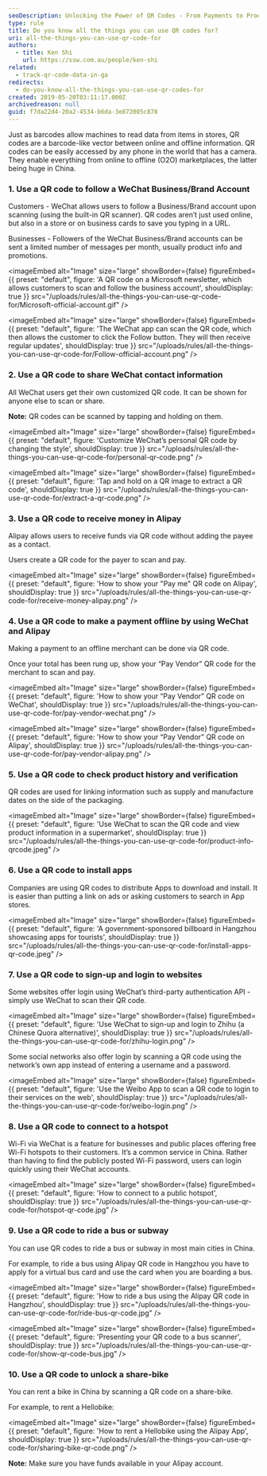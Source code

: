 ```yaml
---
seoDescription: Unlocking the Power of QR Codes - From Payments to Product Information Discover the numerous applications of QR codes, from making payments and installing apps to verifying product information and unlocking share-bikes. Explore the world of offline-to-online transactions, WeChat, Alipay, and more!
type: rule
title: Do you know all the things you can use QR codes for?
uri: all-the-things-you-can-use-qr-code-for
authors:
  - title: Ken Shi
    url: https://ssw.com.au/people/ken-shi
related:
  - track-qr-code-data-in-ga
redirects:
  - do-you-know-all-the-things-you-can-use-qr-codes-for
created: 2019-05-20T03:11:17.000Z
archivedreason: null
guid: f7da22d4-20a2-4534-b6da-3e872005c878
---
```


Just as barcodes allow machines to read data from items in stores, QR codes are a barcode-like vector between online and offline information. QR codes can be easily accessed by any phone in the world that has a camera. They enable everything from online to offline (O2O) marketplaces, the latter being huge in China.
### 1. Use a QR code to follow a WeChat Business/Brand Account

Customers - WeChat allows users to follow a Business/Brand account upon scanning (using the built-in QR scanner). QR codes aren’t just used online, but also in a store or on business cards to save you typing in a URL.

Businesses - Followers of the WeChat Business/Brand accounts can be sent a limited number of messages per month, usually product info and promotions.


<imageEmbed
  alt="Image"
  size="large"
  showBorder={false}
  figureEmbed={{
    preset: "default",
    figure: 'A QR code on a Microsoft newsletter, which allows customers to scan and follow the business account',
    shouldDisplay: true
  }}
  src="/uploads/rules/all-the-things-you-can-use-qr-code-for/Microsoft-official-account.gif"
/>


<imageEmbed
  alt="Image"
  size="large"
  showBorder={false}
  figureEmbed={{
    preset: "default",
    figure: 'The WeChat app can scan the QR code, which then allows the customer to click the Follow button. They will then receive regular updates',
    shouldDisplay: true
  }}
  src="/uploads/rules/all-the-things-you-can-use-qr-code-for/Follow-official-account.png"
/>

### 2. Use a QR code to share WeChat contact information

All WeChat users get their own customized QR code. It can be shown for anyone else to scan or share.

**Note:** QR codes can be scanned by tapping and holding on them.


<imageEmbed
  alt="Image"
  size="large"
  showBorder={false}
  figureEmbed={{
    preset: "default",
    figure: 'Customize WeChat’s personal QR code by changing the style',
    shouldDisplay: true
  }}
  src="/uploads/rules/all-the-things-you-can-use-qr-code-for/personal-qr-code.png"
/>


<imageEmbed
  alt="Image"
  size="large"
  showBorder={false}
  figureEmbed={{
    preset: "default",
    figure: 'Tap and hold on a QR image to extract a QR code',
    shouldDisplay: true
  }}
  src="/uploads/rules/all-the-things-you-can-use-qr-code-for/extract-a-qr-code.png"
/>

### 3. Use a QR code to receive money in Alipay

Alipay allows users to receive funds via QR code without adding the payee as a contact.

Users create a QR code for the payer to scan and pay.


<imageEmbed
  alt="Image"
  size="large"
  showBorder={false}
  figureEmbed={{
    preset: "default",
    figure: 'How to show your "Pay me" QR code on Alipay',
    shouldDisplay: true
  }}
  src="/uploads/rules/all-the-things-you-can-use-qr-code-for/receive-money-alipay.png"
/>

### 4. Use a QR code to make a payment offline by using WeChat and Alipay

Making a payment to an offline merchant can be done via QR code.

Once your total has been rung up, show your “Pay Vendor” QR code for the merchant to scan and pay.


<imageEmbed
  alt="Image"
  size="large"
  showBorder={false}
  figureEmbed={{
    preset: "default",
    figure: 'How to show your “Pay Vendor” QR code on WeChat',
    shouldDisplay: true
  }}
  src="/uploads/rules/all-the-things-you-can-use-qr-code-for/pay-vendor-wechat.png"
/>


<imageEmbed
  alt="Image"
  size="large"
  showBorder={false}
  figureEmbed={{
    preset: "default",
    figure: 'How to show your “Pay Vendor” QR code on Alipay',
    shouldDisplay: true
  }}
  src="/uploads/rules/all-the-things-you-can-use-qr-code-for/pay-vendor-alipay.png"
/>

### 5. Use a QR code to check product history and verification

QR codes are used for linking information such as supply and manufacture dates on the side of the packaging.


<imageEmbed
  alt="Image"
  size="large"
  showBorder={false}
  figureEmbed={{
    preset: "default",
    figure: 'Use WeChat to scan the QR code and view product information in a supermarket',
    shouldDisplay: true
  }}
  src="/uploads/rules/all-the-things-you-can-use-qr-code-for/product-info-qrcode.jpeg"
/>

### 6. Use a QR code to install apps

Companies are using QR codes to distribute Apps to download and install. It is easier than putting a link on ads or asking customers to search in App stores.


<imageEmbed
  alt="Image"
  size="large"
  showBorder={false}
  figureEmbed={{
    preset: "default",
    figure: 'A government-sponsored billboard in Hangzhou showcasing apps for tourists',
    shouldDisplay: true
  }}
  src="/uploads/rules/all-the-things-you-can-use-qr-code-for/install-apps-qr-code.jpeg"
/>

### 7. Use a QR code to sign-up and login to websites

Some websites offer login using WeChat’s third-party authentication API - simply use WeChat to scan their QR code.


<imageEmbed
  alt="Image"
  size="large"
  showBorder={false}
  figureEmbed={{
    preset: "default",
    figure: 'Use WeChat to sign-up and login to Zhihu (a Chinese Quora alternative)',
    shouldDisplay: true
  }}
  src="/uploads/rules/all-the-things-you-can-use-qr-code-for/zhihu-login.png"
/>

Some social networks also offer login by scanning a QR code using the network’s own app instead of entering a username and a password.


<imageEmbed
  alt="Image"
  size="large"
  showBorder={false}
  figureEmbed={{
    preset: "default",
    figure: 'Use the Weibo App to scan a QR code to login to their services on the web',
    shouldDisplay: true
  }}
  src="/uploads/rules/all-the-things-you-can-use-qr-code-for/weibo-login.png"
/>

### 8. Use a QR code to connect to a hotspot

Wi-Fi via WeChat is a feature for businesses and public places offering free Wi-Fi hotspots to their customers. It’s a common service in China. Rather than having to find the publicly posted Wi-Fi password, users can login quickly using their WeChat accounts.


<imageEmbed
  alt="Image"
  size="large"
  showBorder={false}
  figureEmbed={{
    preset: "default",
    figure: 'How to connect to a public hotspot',
    shouldDisplay: true
  }}
  src="/uploads/rules/all-the-things-you-can-use-qr-code-for/hotspot-qr-code.jpg"
/>

### 9. Use a QR code to ride a bus or subway

You can use QR codes to ride a bus or subway in most main cities in China.

For example, to ride a bus using Alipay QR code in Hangzhou you have to apply for a virtual bus card and use the card when you are boarding a bus.


<imageEmbed
  alt="Image"
  size="large"
  showBorder={false}
  figureEmbed={{
    preset: "default",
    figure: 'How to ride a bus using the Alipay QR code in Hangzhou',
    shouldDisplay: true
  }}
  src="/uploads/rules/all-the-things-you-can-use-qr-code-for/ride-bus-qr-code.jpg"
/>


<imageEmbed
  alt="Image"
  size="large"
  showBorder={false}
  figureEmbed={{
    preset: "default",
    figure: 'Presenting your QR code to a bus scanner',
    shouldDisplay: true
  }}
  src="/uploads/rules/all-the-things-you-can-use-qr-code-for/show-qr-code-bus.jpg"
/>

### 10. Use a QR code to unlock a share-bike

You can rent a bike in China by scanning a QR code on a share-bike.

For example, to rent a Hellobike:


<imageEmbed
  alt="Image"
  size="large"
  showBorder={false}
  figureEmbed={{
    preset: "default",
    figure: 'How to rent a Hellobike using the Alipay App',
    shouldDisplay: true
  }}
  src="/uploads/rules/all-the-things-you-can-use-qr-code-for/sharing-bike-qr-code.png"
/>

**Note:** Make sure you have funds available in your Alipay account.